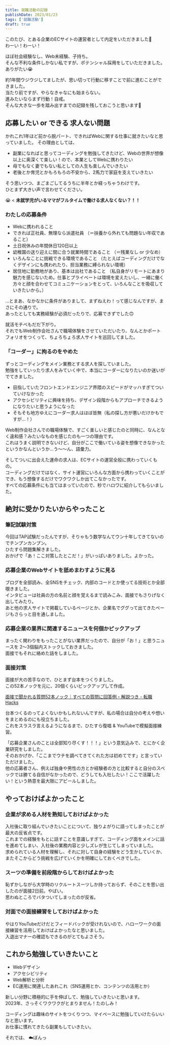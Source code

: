 ```yaml
---
title: 就職活動の記録
publishDate: 2023/01/23
tags: ['就職活動']
draft: true
---
```



このたび、とある企業のECサイトの運営者として内定をいただきました🥳  
わーい！わーい！

<Tweet id="https://twitter.com/bnku212/status/1615973734053216257" />

ほぼ社会経験なし、Web未経験、子持ち。  
そんな不利な条件しかない私ですが、ポテンシャル採用をしていただきました。ありがたい😭

約1年間ウジウジしてましたが、思い切って行動に移すことで前に進むことができました。  
当たり前ですが、やらなきゃなにも始まらない。  
進みたいならまず行動！自戒。  
そんな大きな一歩を踏み出すまでの記録を残しておこうと思います📝

## 応募したい or できる 求人ない問題

かれこれ1年ほど前から脱パート、できればWebに関する仕事に就きたいなと思っていました。
その理由としては、

- 副業になればと思ってコーディングを勉強してきたけど、Webの世界が想像以上に奥深くて楽しい！ので、本業としてWebに携わりたい
- 母でもなく妻でもない私としての人生も楽しんでいきたい
- 老後とか育児とかもろもろの不安から、2馬力で家庭を支えていきたい

そう思いつつ、まごまごしてるうちに半年とか経っちゃうわけです。  
ひとまず大きい声で言わせてください。

😭 < **未就学児がいるママがフルタイムで働ける求人なくない？！！**

### わたしの応募条件

- Webに携われること
- できれば正社員、無理なら派遣社員
  （＝扶養から外れても問題ない年収であること）
- 土日祝休みの年間休日120日以上
- 幼稚園の送り迎えに間に合う就業時間であること
  （＝残業なし or 少なめ）
- いろんなことに挑戦できる環境であること
  （たとえばコーディングだけでなくデザインにも携われたり、担当業務に縛られない環境）
- 居住地に勤務地があり、基本は出社であること
  （私自身がリモートにあまり魅力を感じないため。仕事とプライベートは環境を変えたいし、一緒に働く方々と顔を合わせてコミュニケーションをとって、いろんなことを吸収していきたいから。）

…とまあ、なかなかに条件がありまして、まずねえわ！って感じなんですが、まさにその通りで。  
あったとしても実務経験が必須だったりで、応募できずでした🙃

就活モチベもだだ下がり。  
それでもWeb制作会社さんで職場体験をさせていただいたり、なんとかポートフォリオをつくって、ちょろちょろ求人サイトを巡回してました。

### 「コーダー」に拘るのをやめた

ずっとコーディングをメイン業務とする求人を探していました。  
勉強をしていったり求人をみていく中で、本当にコーダーになりたいのか迷いがでてきました。

- 目指していたフロントエンドエンジニア界隈のスピードがマッハすぎてついていけなかった
- アクセシビリティに興味を持ち、デザイン段階からもアプローチできるようになりたいと思うようになった
- そもそも地方ゆえにコーダー求人はほぼ皆無（私の探し方が悪いだけかもですが…！）

Web制作会社さんでの職場体験で、すごく楽しいと感じたのと同時に、なんとなく違和感？みたいなものを感じたのも一つの理由です。  
これはうまく説明できないけど、自分がここで働いている姿を想像できなかったというかなんというか…う〜〜ん、語彙力。

そしてついに出会えた運命の求人は、ECサイトの運営全般に携わっていくもの。  
コーディングだけではなく、サイト運営にいろんな方面から携わっていくことができ、もう想像するだけでワクワクしか出てこなかったです。  
すべての応募条件にも当てはまっていたので、秒でハロワに紹介してもらいました。

## 絶対に受かりたいからやったこと

### 筆記試験対策

今回はTAP試験だったんですが、そりゃもう数学なんてウン十年してきてないのでチンプンカンプン。  
ひたすら問題集解きました。  
おかげで「あ！ここ対策したとこだ！」がいっぱいありました。よかった。

### 応募企業のWebサイトを舐めまわすように見る

ブログを全部読み、全SNSをチェック、内部のコードとか使ってる技術とか全部覗きました。  
インタビューは社員の方の名前と顔を覚えるまで読みこみ、面接でもさりげなく出してみたり。  
あと他の求人サイトで掲載しているページとか、企業名でググって出てきたページもさらっと目を通しました。

### 応募企業の業界に関連するニュースを何個かピックアップ

まったく関わりをもったことがない業界だったので、自分が「お！」と思うニュースを 2～3個脳内ストックしておきました。  
面接でもそれに絡めた話をしました。

### 面接対策

面接が大の苦手なので、ひとまず台本をつくりました。  
この52本ノックを元に、20個くらいピックアップして作成。

[面接で聞かれる質問52本ノック｜すべての質問に回答例・解説つき - 転職Hacks](https://ten-navi.com/hacks/interview-2-2831)

台本つくるのってよくないかもしれないんですが、私の場合は自分の考えや想いをまとめるのにも役立ちました。  
これをスラスラ言えるようになるまで、ひたすら復唱 & YouTubeで模擬面接練習。

「応募企業さんのことは全部知り尽くす！！！」という意気込みで、とにかく企業研究をしました。  
そのおかげか、「ここまでウチを調べてきてくれた方は初めてです」と言っていただけました。  
他の応募者さん、例えば独身や男性の方とか経験者の方と比較すると自分のスペックでは勝てる自信がなかったので、どうしても入社したい！ここで活躍したい！という熱意を最大限にアピールしました。

## やっておけばよかったこと

### 企業が求める人材を熟知しておけばよかった

入社後に取り組んでいきたいことについて、独りよがりに語ってしまったことが最大の反省点です。  
これまでの経験をもとに話すことを意識しすぎて、コーディング面をメインに話を進めてしまい、入社後の業務内容と少しズレが生じてしまっていました。  
求められている人材を理解し、それに対して自身の経験をどう生かしていくか、またそこからどう挑戦を広げていくかを明確にしておくべきでした。

### スーツの準備を前段階からしておけばよかった

恥ずかしながら大学時のリクルートスーツしか持っておらず、そのことを思い出したのが面接2日前。やばい。  
思わぬところでバタついてしまったのが反省。

### 対面での面接練習をしておけばよかった

やはりYouTubeだけだとフィードバックが受けれないので、ハローワークの面接練習を活用しておけばよかったなと思いました。  
入退出マナーの確認もできるのがとてもよさそう。

## これから勉強していきたいこと

- Webデザイン
- アクセシビリティ
- Web解析と分析
- EC運用に関連したあれこれ（SNS運用とか、コンテンツの活用とか）

新しい分野に積極的に手を伸ばして、勉強していきたいと思います。  
2023年、さっそくワクワクがとまりません！たのしみ！

コーディングは趣味のサイトをつくりつつ、マイペースに勉強していけたらいいなと思います。  
お仕事に慣れてきたら副業もしていきたい。

それでは、 ☁️ぼんっ

